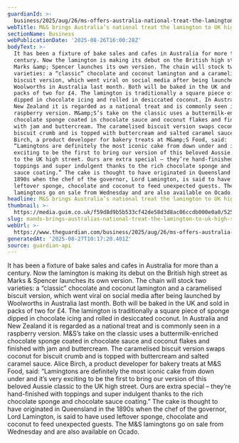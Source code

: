 ```yaml
---
guardianId: >-
  business/2025/aug/26/ms-offers-australia-national-treat-the-lamington-in-claimed-first
webTitle: M&S brings Australia’s national treat the lamington to UK high street
sectionName: Business
webPublicationDate: '2025-08-26T16:00:28Z'
bodyText: >-
  It has been a fixture of bake sales and cafes in Australia for more than a
  century. Now the lamington is making its debut on the British high street as
  Marks &amp; Spencer launches its own version. The chain will stock two
  varieties: a “classic” chocolate and coconut lamington and a caramelised
  biscuit version, which went viral on social media after being launched by
  Woolworths in Australia last month. Both will be baked in the UK and sold in
  packs of two for £4. The lamington is traditionally a square piece of sponge
  dipped in chocolate icing and rolled in desiccated coconut. In Australia and
  New Zealand it is regarded as a national treat and is commonly seen in a
  raspberry version. M&amp;S’s take on the classic uses a buttermilk-enriched
  chocolate sponge coated in chocolate sauce and coconut flakes and finished
  with jam and buttercream. The caramelised biscuit version swaps coconut for
  biscuit crumb and is topped with buttercream and salted caramel sauce. Alice
  Birch, a product developer for bakery treats at M&amp;S Food, said:
  “Lamingtons are definitely the most iconic cake from down under and it’s very
  exciting to be the first to bring our version of this beloved Aussie classic
  to the UK high street. Ours are extra special – they’re hand-finished with
  toppings and super indulgent thanks to the rich chocolate sponge and chocolate
  sauce coating.” The cake is thought to have originated in Queensland in the
  1890s when the chef of the governor, Lord Lamington, is said to have used
  leftover sponge, chocolate and coconut to feed unexpected guests. The M&amp;S
  lamingtons go on sale from Wednesday and are also available on Ocado.
headline: M&S brings Australia’s national treat the lamington to UK high street
thumbnail: >-
  https://media.guim.co.uk/f59d8d9b5b533cf42de58d3d8ac06ccdb000e0a0/525_0_6830_5464/500.jpg
slug: mands-brings-australias-national-treat-the-lamington-to-uk-high-street
webUrl: >-
  https://www.theguardian.com/business/2025/aug/26/ms-offers-australia-national-treat-the-lamington-in-claimed-first
generatedAt: '2025-08-27T10:17:20.401Z'
source: guardian-api
---
```

It has been a fixture of bake sales and cafes in Australia for more than a century. Now the lamington is making its debut on the British high street as Marks &amp; Spencer launches its own version. The chain will stock two varieties: a “classic” chocolate and coconut lamington and a caramelised biscuit version, which went viral on social media after being launched by Woolworths in Australia last month. Both will be baked in the UK and sold in packs of two for £4. The lamington is traditionally a square piece of sponge dipped in chocolate icing and rolled in desiccated coconut. In Australia and New Zealand it is regarded as a national treat and is commonly seen in a raspberry version. M&amp;S’s take on the classic uses a buttermilk-enriched chocolate sponge coated in chocolate sauce and coconut flakes and finished with jam and buttercream. The caramelised biscuit version swaps coconut for biscuit crumb and is topped with buttercream and salted caramel sauce. Alice Birch, a product developer for bakery treats at M&amp;S Food, said: “Lamingtons are definitely the most iconic cake from down under and it’s very exciting to be the first to bring our version of this beloved Aussie classic to the UK high street. Ours are extra special – they’re hand-finished with toppings and super indulgent thanks to the rich chocolate sponge and chocolate sauce coating.” The cake is thought to have originated in Queensland in the 1890s when the chef of the governor, Lord Lamington, is said to have used leftover sponge, chocolate and coconut to feed unexpected guests. The M&amp;S lamingtons go on sale from Wednesday and are also available on Ocado.
